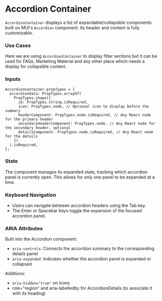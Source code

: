 
<Meta title="Container/AccordionContainer/Intro" />

# Accordion Container

`AccordionContainer` displays a list of expandable/collapsible components built on MUI's `Accordion` component. Its header and content is fully customizable.

### Use Cases

Here we are using `AccordionContainer` to display filter sections but it can be used for FAQs, Marketing Material and any other place which needs a display for collapsible content.

### Inputs

```
AccordionContainer.propTypes = {
  accordionData: PropTypes.arrayOf(
    PropTypes.shape({
      id: PropTypes.string.isRequired,
      icon: PropTypes.node, // Optional icon to display before the summary
      headerComponent: PropTypes.node.isRequired, // Any React node for the primary header
      secondaryHeaderComponent: PropTypes.node, // Any React node for the secondary header, optional
      detailsComponent: PropTypes.node.isRequired, // Any React node for the details
    })
  ).isRequired,
};
```


### State

The component manages its expanded state, tracking which accordion panel is currently open. This allows for only one panel to be expanded at a time.

### Keyboard Navigation

- Users can navigate between accordion headers using the Tab key.
- The Enter or Spacebar keys toggle the expansion of the focused accordion panel.

### ARIA Attributes

Built into the Accordion component:
- `aria-controls`: Connects the accordion summary to the corresponding details panel
- `aria-expanded`: Indicates whether the accordion panel is expanded or collapsed

Additions:
- `aria-hidden="true"` on icons
- role="region" and aria-labelledby for AccordionDetails (to associate it with its heading)
